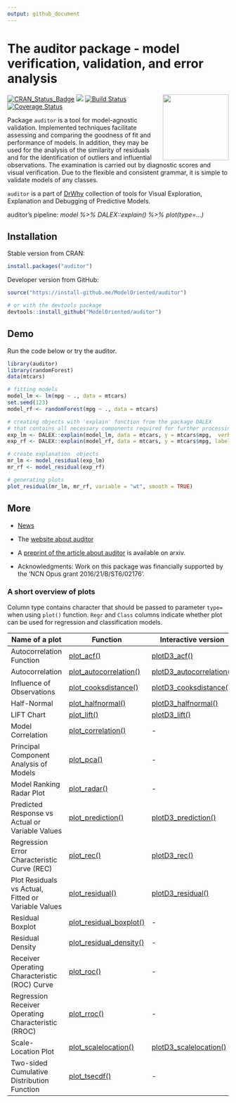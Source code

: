 ```yaml
---
output: github_document
---
```


# The auditor package - model verification, validation, and error analysis   
<img src="man/figures/logo.png" width="150" align="right" />


[![CRAN_Status_Badge](http://www.r-pkg.org/badges/version/auditor)](https://cran.r-project.org/package=auditor)
<img src="http://cranlogs.r-pkg.org/badges/grand-total/auditor" />
[![Build Status](https://travis-ci.org/ModelOriented/auditor.svg?branch=master)](https://travis-ci.org/ModelOriented/auditor)
[![Coverage Status](https://img.shields.io/codecov/c/github/modeloriented/auditor/master.svg)](https://codecov.io/github/modeloriented/auditor?branch=master)

Package `auditor` is a tool for model-agnostic validation. 
Implemented techniques facilitate assessing and comparing the goodness of fit and performance of models. In addition, they may be used for the analysis of the similarity of residuals and for the identification of outliers and influential observations. The examination is carried out by diagnostic scores and visual verification. 
Due to the flexible and consistent grammar, it is simple to validate models of any classes.

`auditor` is a part of [DrWhy](drwhy.ai) collection of tools for Visual Exploration, Explanation and Debugging of Predictive Models.

 auditor's pipeline: *model %>% DALEX::explain() %>% plot(type=...)*


## Installation

Stable version from CRAN:

```r
install.packages("auditor")
```


Developer version from GitHub:

```r
source("https://install-github.me/ModelOriented/auditor")

# or with the devtools package
devtools::install_github("ModelOriented/auditor")

```

## Demo

Run the code below or try the auditor.

```r
library(auditor)
library(randomForest)
data(mtcars)

# fitting models
model_lm <- lm(mpg ~ ., data = mtcars)
set.seed(123)
model_rf <- randomForest(mpg ~ ., data = mtcars)

# creating objects with 'explain' function from the package DALEX
# that contains all necessary components required for further processing
exp_lm <- DALEX::explain(model_lm, data = mtcars, y = mtcars$mpg,  verbose = FALSE)
exp_rf <- DALEX::explain(model_rf, data = mtcars, y = mtcars$mpg, label = "rf", verbose = FALSE)

# create explanation  objects
mr_lm <- model_residual(exp_lm)
mr_rf <- model_residual(exp_rf)

# generating plots
plot_residual(mr_lm, mr_rf, variable = "wt", smooth = TRUE)
```

## More

- [News](NEWS.md)

- The [website about auditor](https://modeloriented.github.io/auditor/)

- A [preprint of the article about auditor](https://arxiv.org/abs/1809.07763) is available on arxiv.

- Acknowledgments: Work on this package was financially supported by the ‘NCN Opus grant 2016/21/B/ST6/02176’.

### A short overview of plots


Column type contains character that should be passed to parameter `type=` when using `plot()` function.
`Regr` and `Class` columns indicate whether plot can be used for regression and classification models.

| Name of a plot                                      | Function                                                                                             | Interactive version                                                                                    | Type               | Regr | Class |
|-----------------------------------------------------|------------------------------------------------------------------------------------------------------|--------------------------------------------------------------------------------------------------------|--------------------|------|-------|
| Autocorrelation Function                            | [plot_acf()](https://modeloriented.github.io/auditor/reference/plot_acf.html)                           | [plotD3_acf()](https://modeloriented.github.io/auditor/reference/plotD3_acf.html)                         | "acf"              | yes  | yes   |
| Autocorrelation                                     | [plot_autocorrelation()](https://modeloriented.github.io/auditor/reference/plot_autocorrelation.html)   | [plotD3_autocorrelation()](https://modeloriented.github.io/auditor/reference/plotD3_autocorrelation.html) | "autocorrelation"  | yes  | yes   |
| Influence of Observations                           | [plot_cooksdistance()](https://modeloriented.github.io/auditor/reference/plot_cooksdistance.html)       | [plotD3_cooksdistance()](https://modeloriented.github.io/auditor/reference/plotD3_cooksdistance.html)     | "cooksdistance"    | yes  | yes   |
| Half-Normal                                         | [plot_halfnormal()](https://modeloriented.github.io/auditor/reference/plot_halfnormal.html)             | [plotD3_halfnormal()](https://modeloriented.github.io/auditor/reference/plotD3_halfnormal.html)           | "halfnormal"       | yes  | yes   |
| LIFT Chart                                          | [plot_lift()](https://modeloriented.github.io/auditor/reference/plot_lift.html)                         | [plotD3_lift()](https://modeloriented.github.io/auditor/reference/plotD3_lift.html)                       | "lift"             | no   | yes   |
| Model Correlation                                   | [plot_correlation()](https://modeloriented.github.io/auditor/reference/plot_correlation.html)           | -                                                                                                      | "correlation"      | yes  | yes   |
| Principal Component Analysis of Models              | [plot_pca()](https://modeloriented.github.io/auditor/reference/plot_pca.html)                           | -                                                                                                      | "pca"              | yes  | yes   |
| Model Ranking Radar Plot                            | [plot_radar()](https://modeloriented.github.io/auditor/reference/plot_radar.html)                       | -                                                                                                      | "radar"            | yes  | yes   |
| Predicted Response vs Actual or Variable Values     | [plot_prediction()](https://modeloriented.github.io/auditor/reference/plot_prediction.html)             | [plotD3_prediction()](https://modeloriented.github.io/auditor/reference/plotD3_prediction.html)           | "prediction"       | yes  | yes   |
| Regression Error Characteristic Curve (REC)         | [plot_rec()](https://modeloriented.github.io/auditor/reference/plot_rec.html)                           | [plotD3_rec()](https://modeloriented.github.io/auditor/reference/plotD3_rec.html)                         | "rec"              | yes  | yes   |
| Plot Residuals vs Actual, Fitted or Variable Values | [plot_residual()](https://modeloriented.github.io/auditor/reference/plot_residual.html)                 | [plotD3_residual()](https://modeloriented.github.io/auditor/reference/plotD3_residual.html)               | "residual"         | yes  | yes   |
| Residual Boxplot                                    | [plot_residual_boxplot()](https://modeloriented.github.io/auditor/reference/plot_residual_boxplot.html) | -                                                                                                      | "residual_boxplot" | yes  | yes   |
| Residual Density                                    | [plot_residual_density()](https://modeloriented.github.io/auditor/reference/plot_residual_density.html) | -                                                                                                      | "residual_density" | yes  | yes   |
| Receiver Operating Characteristic (ROC) Curve       | [plot_roc()](https://modeloriented.github.io/auditor/reference/plot_roc.html)                           | -                                                                                                      | "roc"              | no   | yes   |
| Regression Receiver Operating Characteristic (RROC) | [plot_rroc()](https://modeloriented.github.io/auditor/reference/plot_rroc.html)                         | -                                                                                                      | "rroc"             | yes  | yes   |
| Scale-Location Plot                                 | [plot_scalelocation()](https://modeloriented.github.io/auditor/reference/plot_scalelocation.html)       | [plotD3_scalelocation()](https://modeloriented.github.io/auditor/reference/plotD3_scalelocation.html)     | "scalelocation"    | yes  | yes   |
| Two-sided Cumulative Distribution Function          | [plot_tsecdf()](https://modeloriented.github.io/auditor/reference/plot_tsecdf.html)                     | -                                                                                                      | "tsecdf"           | yes  | yes   |
